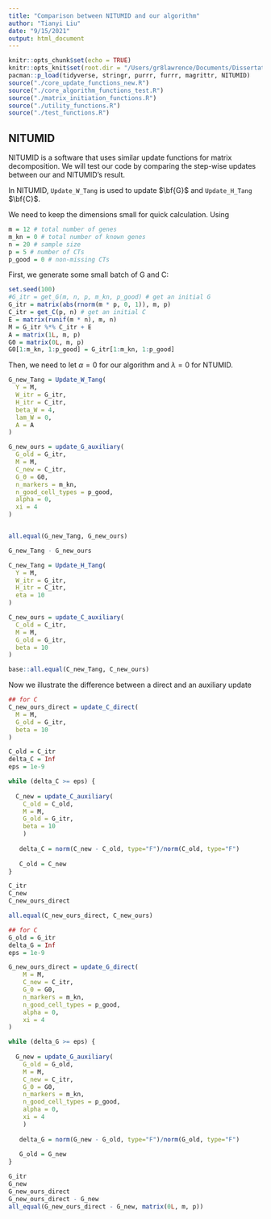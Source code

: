 ```yaml
---
title: "Comparison between NITUMID and our algorithm"
author: "Tianyi Liu"
date: "9/15/2021"
output: html_document
---
```


```r
knitr::opts_chunk$set(echo = TRUE)
knitr::opts_knit$set(root.dir = "/Users/gr8lawrence/Documents/Dissertation/conv_opt_code/cleaned_algorithm/PFSM/R")
pacman::p_load(tidyverse, stringr, purrr, furrr, magrittr, NITUMID)
source("./core_update_functions_new.R")
source("./core_algorithm_functions_test.R")
source("./matrix_initiation_functions.R")
source("./utility_functions.R")
source("./test_functions.R")
```

## NITUMID

NITUMID is a software that uses similar update functions for matrix decomposition. We will test our code by comparing the step-wise updates between our and NITUMID's result.

In NITUMID, `Update_W_Tang` is used to update $\bf{G}$ and `Update_H_Tang` $\bf{C}$.

We need to keep the dimensions small for quick calculation. Using 
```r
m = 12 # total number of genes
m_kn = 0 # total number of known genes
n = 20 # sample size
p = 5 # number of CTs
p_good = 0 # non-missing CTs
```

First, we generate some small batch of G and C:
```r
set.seed(100)
#G_itr = get_G(m, n, p, m_kn, p_good) # get an initial G
G_itr = matrix(abs(rnorm(m * p, 0, 1)), m, p)
C_itr = get_C(p, n) # get an initial C
E = matrix(runif(m * n), m, n)
M = G_itr %*% C_itr + E
A = matrix(1L, m, p)
G0 = matrix(0L, m, p)
G0[1:m_kn, 1:p_good] = G_itr[1:m_kn, 1:p_good]
```

Then, we need to let $\alpha = 0$ for our algorithm and $\lambda = 0$ for NTUMID.

```r
G_new_Tang = Update_W_Tang(
  Y = M,
  W_itr = G_itr,
  H_itr = C_itr,
  beta_W = 4,
  lam_W = 0,
  A = A
)

G_new_ours = update_G_auxiliary(
  G_old = G_itr,
  M = M,
  C_new = C_itr,
  G_0 = G0,
  n_markers = m_kn,
  n_good_cell_types = p_good,
  alpha = 0,
  xi = 4
)


all.equal(G_new_Tang, G_new_ours)

G_new_Tang - G_new_ours

C_new_Tang = Update_H_Tang(
  Y = M,
  W_itr = G_itr,
  H_itr = C_itr,
  eta = 10
)

C_new_ours = update_C_auxiliary(
  C_old = C_itr,
  M = M,
  G_old = G_itr,
  beta = 10
)

base::all.equal(C_new_Tang, C_new_ours)
```


Now we illustrate the difference between a direct and an auxiliary update
```r
## for C
C_new_ours_direct = update_C_direct(
  M = M,
  G_old = G_itr,
  beta = 10
)

C_old = C_itr
delta_C = Inf
eps = 1e-9

while (delta_C >= eps) {
    
  C_new = update_C_auxiliary(
    C_old = C_old,
    M = M,
    G_old = G_itr,
    beta = 10
    )
  
   delta_C = norm(C_new - C_old, type="F")/norm(C_old, type="F")
   
   C_old = C_new
}

C_itr
C_new
C_new_ours_direct

all.equal(C_new_ours_direct, C_new_ours)
```

```r
## for C
G_old = G_itr
delta_G = Inf
eps = 1e-9

G_new_ours_direct = update_G_direct(
    M = M,
    C_new = C_itr,
    G_0 = G0,
    n_markers = m_kn,
    n_good_cell_types = p_good,
    alpha = 0,
    xi = 4
)

while (delta_G >= eps) {
    
  G_new = update_G_auxiliary(
    G_old = G_old,
    M = M,
    C_new = C_itr,
    G_0 = G0,
    n_markers = m_kn,
    n_good_cell_types = p_good,
    alpha = 0,
    xi = 4
    )
  
   delta_G = norm(G_new - G_old, type="F")/norm(G_old, type="F")
   
   G_old = G_new
}

G_itr
G_new
G_new_ours_direct
G_new_ours_direct - G_new
all_equal(G_new_ours_direct - G_new, matrix(0L, m, p))
```
